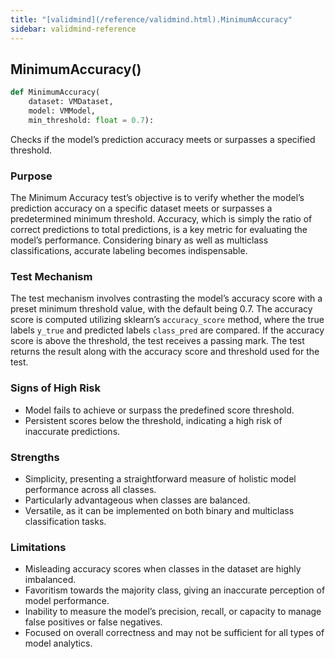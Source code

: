 ```yaml
---
title: "[validmind](/reference/validmind.html).MinimumAccuracy"
sidebar: validmind-reference
---
```


## MinimumAccuracy[()]{.muted}

<!-- function.qmd.jinja2 - function signature -->

```python
def MinimumAccuracy(
    dataset: VMDataset,
    model: VMModel,
    min_threshold: float = 0.7):
```

Checks if the model's prediction accuracy meets or surpasses a specified threshold.

### Purpose

The Minimum Accuracy test’s objective is to verify whether the model's prediction accuracy on a specific dataset meets or surpasses a predetermined minimum threshold. Accuracy, which is simply the ratio of correct predictions to total predictions, is a key metric for evaluating the model's performance. Considering binary as well as multiclass classifications, accurate labeling becomes indispensable.

### Test Mechanism

The test mechanism involves contrasting the model's accuracy score with a preset minimum threshold value, with the default being 0.7. The accuracy score is computed utilizing sklearn’s `accuracy_score` method, where the true labels `y_true` and predicted labels `class_pred` are compared. If the accuracy score is above the threshold, the test receives a passing mark. The test returns the result along with the accuracy score and threshold used for the test.

### Signs of High Risk

- Model fails to achieve or surpass the predefined score threshold.
- Persistent scores below the threshold, indicating a high risk of inaccurate predictions.

### Strengths

- Simplicity, presenting a straightforward measure of holistic model performance across all classes.
- Particularly advantageous when classes are balanced.
- Versatile, as it can be implemented on both binary and multiclass classification tasks.

### Limitations

- Misleading accuracy scores when classes in the dataset are highly imbalanced.
- Favoritism towards the majority class, giving an inaccurate perception of model performance.
- Inability to measure the model's precision, recall, or capacity to manage false positives or false negatives.
- Focused on overall correctness and may not be sufficient for all types of model analytics.
